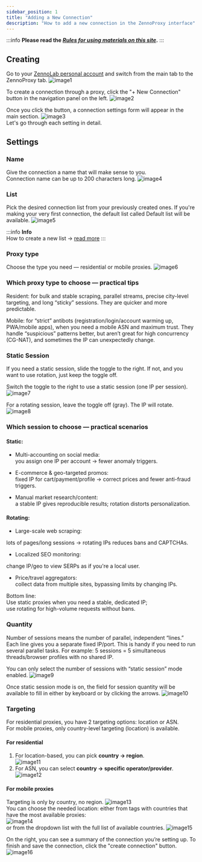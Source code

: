 ```yaml
---
sidebar_position: 1
title: "Adding a New Connection"
description: "How to add a new connection in the ZennoProxy interface"
---
```


:::info **Please read the [*Rules for using materials on this site*](../Disclaimer).**
:::
## Creating  
Go to your [ZennoLab personal account](https://account.zennolab.com/personal-area-main/my-products) and switch from the main tab to the ZennoProxy tab.
![image1](./assets/new_connection/image1.png)  

To create a connection through a proxy, click the "+ New Connection" button in the navigation panel on the left.
![image2](./assets/new_connection/image2.png)  

Once you click the button, a connection settings form will appear in the main section.
![image3](./assets/new_connection/image3.png)  
Let's go through each setting in detail.

## Settings

### **Name**  
Give the connection a name that will make sense to you.   
Connection name can be up to 200 characters long.
![image4](./assets/new_connection/image4.png)  

### **List**  
Pick the desired connection list from your previously created ones. If you're making your very first connection, the default list called Default list will be available.
![image5](./assets/new_connection/image5.png)  

:::info **Info**  
How to create a new list → [read more](./WorkingwithLists#создание-нового-списка)
:::

### **Proxy type**  
Choose the type you need — residential or mobile proxies.
![image6](./assets/new_connection/image6.png)  

### **Which proxy type to choose — practical tips**

Resident: for bulk and stable scraping, parallel streams, precise city-level targeting, and long “sticky” sessions. They are quicker and more predictable.

Mobile: for “strict” antibots (registration/login/account warming up, PWA/mobile apps), when you need a mobile ASN and maximum trust. They handle “suspicious” patterns better, but aren’t great for high concurrency (CG-NAT), and sometimes the IP can unexpectedly change.

### **Static Session**

If you need a static session, slide the toggle to the right. If not, and you want to use rotation, just keep the toggle off.

Switch the toggle to the right to use a static session (one IP per session).
![image7](./assets/new_connection/image7.png)  

For a rotating session, leave the toggle off (gray). The IP will rotate.
![image8](./assets/new_connection/image8.png)  

### **Which session to choose — practical scenarios**

#### **Static:**

* Multi-accounting on social media:   
  you assign one IP per account → fewer anomaly triggers.

* E-commerce & geo-targeted promos:   
  fixed IP for cart/payment/profile → correct prices and fewer anti-fraud triggers.

* Manual market research/content:   
  a stable IP gives reproducible results; rotation distorts personalization.

#### **Rotating:**

* Large-scale web scraping: 

lots of pages/long sessions → rotating IPs reduces bans and CAPTCHAs.

* Localized SEO monitoring: 

change IP/geo to view SERPs as if you're a local user.

* Price/travel aggregators:   
  collect data from multiple sites, bypassing limits by changing IPs.

Bottom line:  
Use static proxies when you need a stable, dedicated IP;  
use rotating for high-volume requests without bans.

### **Quantity**

Number of sessions means the number of parallel, independent “lines.” Each line gives you a separate fixed IP/port.
This is handy if you need to run several parallel tasks.
For example: 5 sessions = 5 simultaneous threads/browser profiles with no shared IP.

You can only select the number of sessions with “static session” mode enabled.
![image9](./assets/new_connection/image9.png)  

Once static session mode is on, the field for session quantity will be available to fill in either by keyboard or by clicking the arrows.
![image10](./assets/new_connection/image10.png)  

### **Targeting**

For residential proxies, you have 2 targeting options: location or ASN.  
For mobile proxies, only country-level targeting (location) is available.

#### **For residential**

1) For location-based, you can pick **country → region**.  
![image11](./assets/new_connection/image11.png)  
2) For ASN, you can select **country → specific operator/provider**.  
![image12](./assets/new_connection/image12.png)  
#### **For mobile proxies**

Targeting is only by country, no region.
![image13](./assets/new_connection/image13.png)  
You can choose the needed location:
either from tags with countries that have the most available proxies:  
![image14](./assets/new_connection/image14.png)  
or from the dropdown list with the full list of available countries.
![image15](./assets/new_connection/image15.png)  

On the right, you can see a summary of the connection you’re setting up.
To finish and save the connection, click the "create connection" button.
![image16](./assets/new_connection/image16.png)
